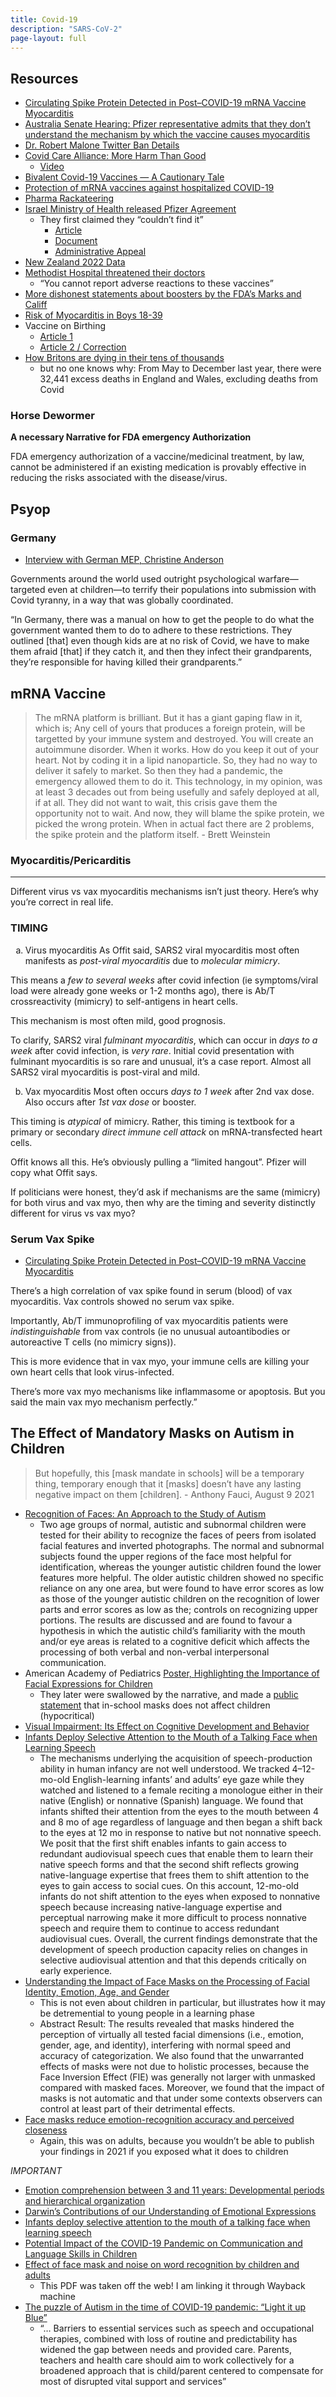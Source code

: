 ```yaml
---
title: Covid-19
description: "SARS-CoV-2"
page-layout: full
---
```


## Resources

- [Circulating Spike Protein Detected in Post–COVID-19 mRNA Vaccine Myocarditis](https://www.ahajournals.org/doi/10.1161/CIRCULATIONAHA.122.061025#:~:text=We%20discovered%20that%20individuals%20who,immune%20activation%20with%20cytokine%20release)
- [Australia Senate Hearing: Pfizer representative admits that they don't understand the mechanism by which the vaccine causes myocarditis](https://twitter.com/DrEliDavid/status/1687533886816067584?s=20) 
- [Dr. Robert Malone Twitter Ban Details](https://kanekoa.substack.com/p/the-powerful-pfizer-presentation)
- [Covid Care Alliance: More Harm Than Good](https://www.canadiancovidcarealliance.org/wp-content/uploads/2021/12/The-COVID-19-Inoculations-More-Harm-Than-Good-REV-Dec-16-2021.pdf)
  - [Video](https://rumble.com/vqx3kb-the-pfizer-inoculations-do-more-harm-than-good.html)
- [Bivalent Covid-19 Vaccines — A Cautionary Tale](https://www.nejm.org/doi/full/10.1056/NEJMp2215780?query=TOC&cid=NEJM%20eToc,%20February%209,%202023%20DM1983578_NEJM_Non_Subscriber&bid=1404083904)
- [Protection of mRNA vaccines against hospitalized COVID-19](https://escholarship.org/content/qt2kf9s474/qt2kf9s474.pdf)
- [Pharma Rackateering](https://twitter.com/SpartaJustice/status/1627570174353195008?s=20)
- [Israel Ministry of Health released Pfizer Agreement](https://twitter.com/DrEliDavid/status/1627745366253703192?s=20)
  - They first claimed they "couldn't find it"
    - [Article](https://rtmag.co.il/english/we-can%E2%80%99t-locate-a-signed-agreement-with-pfizer-did-the-netanyahu-government-and-the-israeli-moh-mislead-the-israeli-public-and-the-world-new-documents-reveal-%E2%80%93-the-deal-between-israel-and-pfizer-was-signed-before-their-covid-19-vaccine-even-received-emergency-use-authorization-from-the-fda)
    - [Document](https://govextra.gov.il/media/30806/11221-moh-pfizer-collaboration-agreement-redacted.pdf)
    - [Administrative Appeal](https://tolaatmish.s3.eu-central-1.amazonaws.com/ugc/15789-09-22/2729.pdf)
- [New Zealand 2022 Data](https://pharmafiles.substack.com/p/new-zealands-2022-data-is-out)
- [Methodist Hospital threatened their doctors](https://twitter.com/TheChiefNerd/status/1631316909369991168?s=20) 
    - "You cannot report adverse reactions to these vaccines"
- [More dishonest statements about boosters by the FDA's Marks and Califf](https://vinayprasadmdmph.substack.com/p/more-dishonest-statements-about-boosters)
- [Risk of Myocarditis in Boys 18-39](https://www.medrxiv.org/content/10.1101/2022.02.08.22270635v1)
- Vaccine on Birthing
  - [Article 1](https://alexberenson.substack.com/p/urgent-stillbirths-nearly-doubled)
  - [Article 2 / Correction](https://alexberenson.substack.com/p/urgent-updatecorrection-to-previous)
- [How Britons are dying in their tens of thousands](https://www.express.co.uk/news/uk/1769290/deaths-ONS-data-brits-covid-pandemic)
    - but no one knows why: From May to December last year, there were 32,441 excess deaths in England and Wales, excluding deaths from Covid

### Horse Dewormer

**A necessary Narrative for FDA emergency Authorization**

FDA emergency authorization of a vaccine/medicinal treatment, by law, cannot be administered if an existing medication is provably effective in reducing the risks associated with the disease/virus.

## Psyop

### Germany

- [Interview with German MEP, Christine Anderson](https://t.co/XSDIgRLm4Y)

Governments around the world used outright psychological warfare—targeted even at children—to terrify their populations into submission with Covid tyranny, in a way that was globally coordinated.

"In Germany, there was a manual on how to get the people to do what the government wanted them to do to adhere to these restrictions. They outlined [that] even though kids are at no risk of Covid, we have to make them afraid [that] if they catch it, and then they infect their grandparents, they're responsible for having killed their grandparents."

## mRNA Vaccine

> The mRNA platform is brilliant. But it has a giant gaping flaw in it, which is; Any cell of yours that produces a foreign protein, will be targetted by your immune system and destroyed. You will create an autoimmune disorder. When it works. How do you keep it out of your heart. Not by coding it in a lipid nanoparticle. So, they had no way to deliver it safely to market.  So then they had a pandemic, the emergency allowed them to do it. This technology, in my opinion, was at least 3 decades  out from being usefully and safely deployed at all, if at all. They did not want to wait,  this crisis gave them the opportunity not to wait. And now, they will blame the spike protein, we picked the wrong protein. When in actual fact there are 2 problems, the spike protein and the platform itself. - Brett Weinstein

### Myocarditis/Pericarditis

---

Different virus vs vax myocarditis mechanisms isn't just theory. Here's why you're correct in real life.

### TIMING

a. Virus myocarditis
As Offit said, SARS2 viral myocarditis most often manifests as *post-viral myocarditis* due to *molecular mimicry*.

This means a *few to several weeks* after covid infection (ie symptoms/viral load were already gone weeks or 1-2 months ago), there is Ab/T crossreactivity (mimicry) to self-antigens in heart cells.

This mechanism is most often mild, good prognosis.

To clarify, SARS2 viral *fulminant myocarditis*, which can occur in *days to a week* after covid infection, is *very rare*. Initial covid presentation with fulminant myocarditis is so rare and unusual, it's a case report. Almost all SARS2 viral myocarditis is post-viral and mild.

b. Vax myocarditis
Most often occurs *days to 1 week* after 2nd vax dose. Also occurs after *1st vax dose* or booster.

This timing is *atypical* of mimicry. Rather, this timing is textbook for a primary or secondary *direct immune cell attack* on mRNA-transfected heart cells.

Offit knows all this. He's obviously pulling a "limited hangout". Pfizer will copy what Offit says.

If politicians were honest, they'd ask if mechanisms are the same (mimicry) for both virus and vax myo, then why are the timing and severity distinctly different for virus vs vax myo?

### Serum Vax Spike

- [Circulating Spike Protein Detected in Post–COVID-19 mRNA Vaccine Myocarditis](https://www.ahajournals.org/doi/10.1161/CIRCULATIONAHA.122.061025#:~:text=We%20discovered%20that%20individuals%20who,immune%20activation%20with%20cytokine%20release)

There's a high correlation of vax spike found in serum (blood) of vax myocarditis. Vax controls showed no serum vax spike.

Importantly, Ab/T immunoprofiling of vax myocarditis patients were *indistinguishable* from vax controls (ie no unusual autoantibodies or autoreactive T cells (no mimicry signs)).

This is more evidence that in vax myo, your immune cells are killing your own heart cells that look virus-infected.

There's more vax myo mechanisms like inflammasome or apoptosis. But you said the main vax myo mechanism perfectly."



## The Effect of Mandatory Masks on Autism in Children

> But hopefully, this [mask mandate in schools] will be a temporary thing, temporary enough that it [masks] doesn't have any lasting negative impact on them [children]. - Anthony Fauci, August 9 2021

- [Recognition of Faces: An Approach to the Study of Autism](https://acamh.onlinelibrary.wiley.com/doi/abs/10.1111/j.1469-7610.1978.tb00468.x)
    - Two age groups of normal, autistic and subnormal children were tested for their ability to recognize the faces of peers from isolated facial features and inverted photographs. The normal and subnormal subjects found the upper regions of the face most helpful for identification, whereas the younger autistic children found the lower features more helpful. The older autistic children showed no specific reliance on any one area, but were found to have error scores as low as those of the younger autistic children on the recognition of lower parts and error scores as low as the; controls on recognizing upper portions. The results are discussed and are found to favour a hypothesis in which the autistic child's familiarity with the mouth and/or eye areas is related to a cognitive deficit which affects the processing of both verbal and non-verbal interpersonal communication.

- American Academy of Pediatrics [Poster, Highlighting the Importance of Facial Expressions for Children](https://pbs.twimg.com/media/FbHRUtuUEAEq6GB?format=jpg&name=medium)
    - They later were swallowed by the narrative, and made a [public statement](https://twitter.com/AmerAcadPeds/status/1563241284935958530?s=20) that in-school masks does not affect children (hypocritical)
- [Visual Impairment: Its Effect on Cognitive Development and Behavior](http://www.intellectualdisability.info/physical-health/articles/visual-impairment-its-effect-on-cognitive-development-and-behaviour)
- [Infants Deploy Selective Attention to the Mouth of a Talking Face when Learning Speech](https://www.pnas.org/doi/full/10.1073/pnas.1114783109)
    - The mechanisms underlying the acquisition of speech-production ability in human infancy are not well understood. We tracked 4–12-mo-old English-learning infants’ and adults’ eye gaze while they watched and listened to a female reciting a monologue either in their native (English) or nonnative (Spanish) language. We found that infants shifted their attention from the eyes to the mouth between 4 and 8 mo of age regardless of language and then began a shift back to the eyes at 12 mo in response to native but not nonnative speech. We posit that the first shift enables infants to gain access to redundant audiovisual speech cues that enable them to learn their native speech forms and that the second shift reflects growing native-language expertise that frees them to shift attention to the eyes to gain access to social cues. On this account, 12-mo-old infants do not shift attention to the eyes when exposed to nonnative speech because increasing native-language expertise and perceptual narrowing make it more difficult to process nonnative speech and require them to continue to access redundant audiovisual cues. Overall, the current findings demonstrate that the development of speech production capacity relies on changes in selective audiovisual attention and that this depends critically on early experience.

- [Understanding the Impact of Face Masks on the Processing of Facial Identity, Emotion, Age, and Gender](https://www.frontiersin.org/articles/10.3389/fpsyg.2021.743793/full)
    - This is not even about children in particular, but illustrates how it may be detremential to young people in a learning phase
    - Abstract Result: The results revealed that masks hindered the perception of virtually all tested facial dimensions (i.e., emotion, gender, age, and identity), interfering with normal speed and accuracy of categorization. We also found that the unwarranted effects of masks were not due to holistic processes, because the Face Inversion Effect (FIE) was generally not larger with unmasked compared with masked faces. Moreover, we found that the impact of masks is not automatic and that under some contexts observers can control at least part of their detrimental effects.

- [Face masks reduce emotion-recognition accuracy and perceived closeness](https://www.ncbi.nlm.nih.gov/pmc/articles/PMC8064590/)
    - Again, this was on adults, because you wouldn't be able to publish your findings in 2021 if you exposed what it does to children

*IMPORTANT*

- [Emotion comprehension between 3 and 11 years: Developmental periods and hierarchical organization](https://www.tandfonline.com/doi/abs/10.1080/17405620344000022)
- [Darwin's Contributions of our Understanding of Emotional Expressions](https://www.ncbi.nlm.nih.gov/pmc/articles/PMC2781895/)
- [Infants deploy selective attention to the mouth of a talking face when learning speech](https://www.pnas.org/doi/10.1073/pnas.1114783109)
- [Potential Impact of the COVID-19 Pandemic on Communication and Language Skills in Children](https://journals.sagepub.com/doi/full/10.1177/0194599820978247)
- [Effect of face mask and noise on word recognition by children and adults](https://web.archive.org/web/20211121024652/https://exlingsociety.com/images/ExLing-2021/ExLing_2021_preliminary_proceedings.pdf)
    - This PDF was taken off the web! I am linking it through Wayback machine
- [The puzzle of Autism in the time of COVID-19 pandemic: “Light it up Blue”](https://www.researchgate.net/profile/Ismail-Dergaa/publication/352350126_The_puzzle_of_Autism_in_the_time_of_COVID-19_pandemic_Light_it_up_Blue/links/60c4563a299bf1949f4e81dc/The-puzzle-of-Autism-in-the-time-of-COVID-19-pandemic-Light-it-up-Blue.pdf)
    - "... Barriers to essential services such as speech and occupational therapies, combined with loss of routine and predictability has widened the gap between needs and provided care. Parents, teachers and health care should aim to work collectively for a broadened approach that is child/parent centered to compensate for most of disrupted vital support and services"